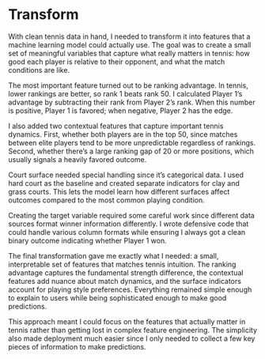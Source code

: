 # Transform

With clean tennis data in hand, I needed to transform it into features that a machine learning 
model could actually use. The goal was to create a small set of meaningful variables that 
capture what really matters in tennis: how good each player is relative to their opponent, 
and what the match conditions are like.

The most important feature turned out to be ranking advantage. In tennis, lower rankings are 
better, so rank 1 beats rank 50. I calculated Player 1's advantage by subtracting their rank 
from Player 2's rank. When this number is positive, Player 1 is favored; when negative, 
Player 2 has the edge.

I also added two contextual features that capture important tennis dynamics. First, whether 
both players are in the top 50, since matches between elite players tend to be more 
unpredictable regardless of rankings. Second, whether there's a large ranking gap of 20 or 
more positions, which usually signals a heavily favored outcome.

Court surface needed special handling since it's categorical data. I used hard court as the 
baseline and created separate indicators for clay and grass courts. This lets the model learn 
how different surfaces affect outcomes compared to the most common playing condition.

Creating the target variable required some careful work since different data sources format 
winner information differently. I wrote defensive code that could handle various column 
formats while ensuring I always got a clean binary outcome indicating whether Player 1 won.

The final transformation gave me exactly what I needed: a small, interpretable set of features 
that matches tennis intuition. The ranking advantage captures the fundamental strength 
difference, the contextual features add nuance about match dynamics, and the surface 
indicators account for playing style preferences. Everything remained simple enough to explain 
to users while being sophisticated enough to make good predictions.

This approach meant I could focus on the features that actually matter in tennis rather than 
getting lost in complex feature engineering. The simplicity also made deployment much easier 
since I only needed to collect a few key pieces of information to make predictions.
